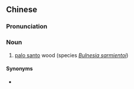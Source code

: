 ==Chinese==
{{zh-forms|type=21}}

===Pronunciation===
{{zh-pron
|m=yùtánmù
|cat=n
}}

===Noun===
{{zh-noun}}

# [[palo santo]] wood (species ''[[Bulnesia sarmientoi]]'')

====Synonyms====
* {{zh-l|玉檀香}}